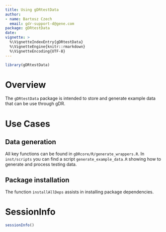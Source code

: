 ```yaml
---
title: Using gDRtestData
author:
- name: Bartosz Czech
  email: gdr-support-d@gene.com
package: gDRtestData
date: 
vignette: >
  %\VignetteIndexEntry{gDRtestData}
  %\VignetteEngine{knitr::rmarkdown}
  %\VignetteEncoding{UTF-8}
---
```


```r
library(gDRtestData)
```

# Overview

The `gDRtestData` package is intended to store and generate example data that can be use through gDR.

# Use Cases

## Data generation
All key functions can be found in `gDRcore/R/generate_wrappers.R`. In `inst/scripts` you can find a script `generate_example_data.R` showing how to generate and process testing data.


## Package installation
The function `installAllDeps` assists in installing package dependencies.  

# SessionInfo {-}

```r
sessionInfo()
```
